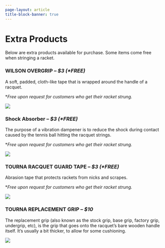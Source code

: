 ```yaml
---
page-layout: article
title-block-banner: true
---
```


# Extra Products
Below are extra products available for purchase. Some items come free when stringing a racket. 

### WILSON OVERGRIP -- *$3 (\*FREE)*

A soft, padded, cloth-like tape that is wrapped around the handle of a racquet. 

\**Free upon request for customers who get their racket strung.*

:::: {layout="[ 40, -5, 55]"}

::: {#first-column}
![](images/overgrip2.png)
:::

::::

### Shock Absorber -- *$3 (\*FREE)*

The purpose of a vibration dampener is to reduce the shock during contact caused by the tennis ball hitting the racquet strings. 

\**Free upon request for customers who get their racket strung.*

:::: {layout="[ 30, -5, 55]"}

::: {#first-column}
![](images/shock.png)
:::

::::

### TOURNA RACQUET GUARD TAPE -- *$3 (\*FREE)*

Abrasion tape that protects rackets from nicks and scrapes. 

\**Free upon request for customers who get their racket strung.*

:::: {layout="[ 20, -5, 55]"}

::: {#first-column}
![](images/tape2.png)
:::

::::

### TOURNA REPLACEMENT GRIP -- *$10*

The replacement grip (also known as the stock grip, base grip, factory grip, undergrip, etc), is the grip that goes onto the racquet's bare wooden handle itself. It's usually a bit thicker, to allow for some cushioning.

:::: {layout="[ 80, -25, 75]"}

::: {#first-column}
![](images/grip2.png)
:::

::::